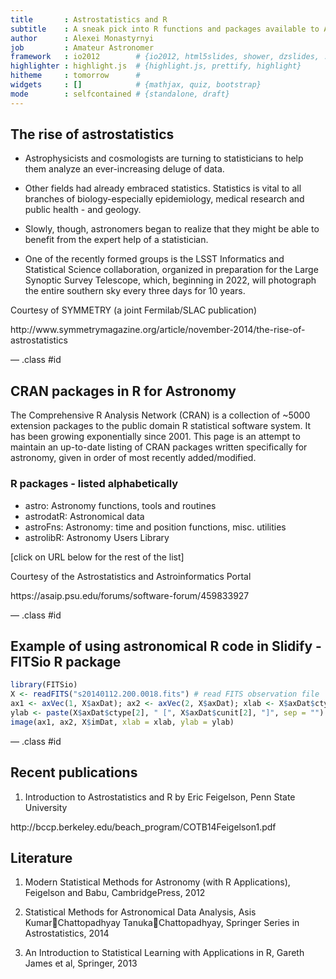 ```yaml
---
title       : Astrostatistics and R
subtitle    : A sneak pick into R functions and packages available to Astrostatistics
author      : Alexei Monastyrnyi
job         : Amateur Astronomer
framework   : io2012        # {io2012, html5slides, shower, dzslides, ...}
highlighter : highlight.js  # {highlight.js, prettify, highlight}
hitheme     : tomorrow      # 
widgets     : []            # {mathjax, quiz, bootstrap}
mode        : selfcontained # {standalone, draft}
---
```


## The rise of astrostatistics
* Astrophysicists and cosmologists are turning to statisticians to help them analyze an ever-increasing deluge of data.

* Other fields had already embraced statistics. Statistics is vital to all branches of biology-especially epidemiology, medical research and public health - and geology.

* Slowly, though, astronomers began to realize that they might be able to benefit from the expert help of a statistician.

* One of the recently formed groups is the LSST Informatics and Statistical Science collaboration, organized in preparation for the Large Synoptic Survey Telescope, which, beginning in 2022, will photograph the entire southern sky every three days for 10 years.

Courtesy of SYMMETRY (a joint Fermilab/SLAC publication)

http://www.symmetrymagazine.org/article/november-2014/the-rise-of-astrostatistics

--- .class #id 

## CRAN packages in R for Astronomy
The Comprehensive R Analysis Network (CRAN) is a collection of ~5000 extension packages to the public domain R statistical software system. It has been growing exponentially since 2001.  This page is an attempt to maintain an up-to-date listing of CRAN packages written specifically for astronomy, given in order of most recently added/modified.  

### R packages - listed alphabetically
* astro: Astronomy functions, tools and routines 
* astrodatR: Astronomical data
* astroFns: Astronomy: time and position functions, misc. utilities
* astrolibR: Astronomy Users Library

[click on URL below for the rest of the list]

Courtesy of the Astrostatistics and Astroinformatics Portal

https://asaip.psu.edu/forums/software-forum/459833927

--- .class #id 

## Example of using astronomical R code in Slidify - FITSio R package
```r
library(FITSio)
X <- readFITS("s20140112.200.0018.fits") # read FITS observation file
ax1 <- axVec(1, X$axDat); ax2 <- axVec(2, X$axDat); xlab <- X$axDat$ctype[1]
ylab <- paste(X$axDat$ctype[2], " [", X$axDat$cunit[2], "]", sep = "")
image(ax1, ax2, X$imDat, xlab = xlab, ylab = ylab)

```

--- .class #id 

## Recent publications

1. Introduction to Astrostatistics and R by Eric Feigelson, Penn State University

http://bccp.berkeley.edu/beach_program/COTB14Feigelson1.pdf

## Literature

1. Modern Statistical Methods for Astronomy (with R Applications), Feigelson and Babu, CambridgePress, 2012

2. Statistical Methods for Astronomical Data Analysis, Asis KumarChattopadhyay
TanukaChattopadhyay, Springer Series in Astrostatistics, 2014

3. An Introduction to Statistical Learning with Applications in R, Gareth James et al, Springer, 2013


